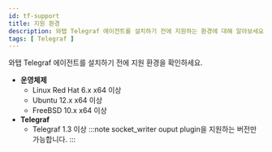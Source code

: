 ```yaml
---
id: tf-support
title: 지원 환경
description: 와탭 Telegraf 에이전트를 설치하기 전에 지원하는 환경에 대해 알아보세요.
tags: [ Telegraf ]
---
```


와탭 Telegraf 에이전트를 설치하기 전에 지원 환경을 확인하세요. 

* **운영체제**
    * Linux Red Hat 6.x x64 이상
    * Ubuntu 12.x x64 이상
    * FreeBSD 10.x x64 이상
* **Telegraf**
    * Telegraf 1.3 이상 
    :::note
    socket_writer ouput plugin을 지원하는 버전만 가능합니다.
    :::